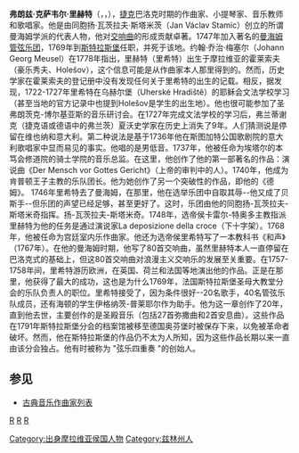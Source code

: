 {{Infobox classical
| 中文名 = F.X.里赫特
| 画像 = Richter001.jpg
| 附注 =      
| 原文名 = Franz Xaver Richter<br />František Xaver Richter
| 国别 = 捷克   
| 出生日期 = 1709年12月1日
| 出生地 = 霍勒肖夫
| 逝世日期 = 1789年9月12日(79歲)
| 逝世地 = 斯特拉斯堡
| 所属时期 = 古典主义
| 所属乐派 = 曼海姆古典乐派
| 擅长作品类型 = 管弦乐，合唱
| 代表作 = 七十余部交响曲，大量弥撒曲，经文歌等
| 师从 = 
| 学生 = 
| 官方网站 = 
}}

'''弗朗兹·克萨韦尔·里赫特'''（{{lang-de|'''Franz Xaver Richter'''}}，{{lang-cs|'''František Xaver Richter'''}}，{{bd|1709年|12月1日|1789年|9月12日}}），[[捷克|捷克]]巴洛克时期的作曲家、小提琴家、音乐教师和歌唱家。他是由同胞扬·瓦茨拉夫·斯塔米茨（Jan Václav Stamic）创立的所谓曼海姆学派的代表人物，他对[[交响曲|交响曲]]的形成贡献卓著。1747年加入著名的[[曼海姆管弦乐团|曼海姆管弦乐团]]，1769年到[[斯特拉斯堡|斯特拉斯堡]]任职，并死于该地。约翰·乔治·梅塞尔（Johann Georg Meusel）在1778年指出，里赫特（里希特）出生于摩拉维亚的霍莱索夫（豪乐秀夫、Holešov），这个信息可能是从作曲家本人那里得到的。然而，历史学家在霍莱索夫的登记册中没有发现任何关于里希特的出生的记载。相反，据发现，1722-1727年里希特在乌赫尔堡（Uherské Hradiště）的耶稣会文法学校学习（甚至当地的官方记录中也提到Holešov是学生的出生地）。他也很可能参加了圣弗朗茨克-博尔基亚斯的音乐研讨会。在1727年完成文法学校的学习后，弗兰蒂谢克（捷克语或德语中的弗兰茨）夏沃史学家在历史上消失了9年。人们猜测说是停留在维也纳和意大利。第二种说法是基于1736年他在斯图加特公国歌剧院的意大利歌唱家中显而易见的事实。他唱的是男低音。1737年，他被任命为埃塔尔的本笃会修道院的骑士学院的音乐总监。在这里，他创作了他的第一部著名的作品：演说曲《Der Mensch vor Gottes Gericht》（上帝的审判中的人）。1740年，他成为肯普顿王子主教的乐队团长。他为她创作了另一个突破性的作品，即他的《德姆》。
1746年里希特去了曼海姆，在那里，他在选举乐团中自取其辱--他又成了贝斯手--但乐团的声望已经足够，甚至更好了。这时，乐团由他的同胞扬-瓦茨拉夫-斯塔米奇指挥。扬-瓦茨拉夫-斯塔米奇。1748年，选帝侯卡雷尔-特奥多主教指派里赫特为他的任务是通过演说家La deposizione della croce（下十字架）。1768年，他被任命为宫廷室内乐作曲家。他还为选帝侯里希特写了一本教科书《和声》（1767年）。在他的曼海姆时期，他写了80首交响曲，虽然里赫特本人一直停留在巴洛克式的基础上，但这80首交响曲对浪漫主义交响乐的发展至关重要。在1757-1758年间，里希特游历欧洲，在英国、荷兰和法国等地演出他的作品。正是在那里，他获得了最大的成功，这也是为什么1769年，法国斯特拉斯堡圣母大教堂分会的乐队负责人的职位。里希特接受了，因为条件很好--20名歌手，40名管弦乐队成员，还有海顿的学生伊格纳茨-普莱耶尔作为助手。他为这一章创作了20年，直到他去世，主要创作的是圣殿音乐（包括27首弥撒曲和2首安息曲）。这些作品在1791年斯特拉斯堡分会的档案馆被移至德国奥芬堡时被保存下来，以免被革命者破坏。然而，他在斯特拉斯堡的作品仍不太为人所知，因为这些作品长期以来一直由该分会独占。他有时被称为 "弦乐四重奏 "的创始人。

==参见==
* [[古典音乐作曲家列表|古典音乐作曲家列表]]
{{古典主义音乐}}{{Authority control}}
[[分类:捷克作曲家|R]]
[[分类:德国作曲家|R]]
[[分类:古典主义作曲家|R]]
[[Category:出身摩拉维亚侯国人物|Category:出身摩拉维亚侯国人物]]
[[Category:兹林州人|Category:兹林州人]]